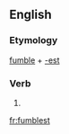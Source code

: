 ==English==

===Etymology===
[[fumble]] + [[-est]]

===Verb===
{{head|en}}

# {{en-archaic second-person singular of|fumble|lang=en}}

[[fr:fumblest]]